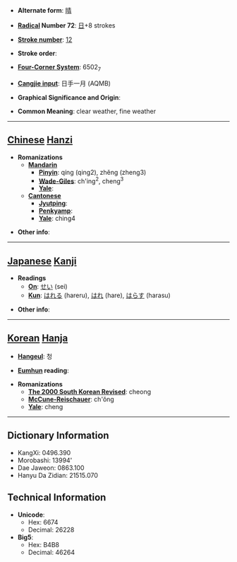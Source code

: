 * '''Alternate form''': [[晴]]

* '''[[Wiktionary:Chinese radical index| Radical]] Number 72''': [[Wiktionary:Chinese radical index 日|日]]+8 strokes

* '''[[Wiktionary:Chinese total strokes index|Stroke number]]''': [[Wiktionary:Chinese total strokes index 12|12]]

* '''Stroke order''': 

* '''[[Wiktionary:Chinese four corner index|Four-Corner System]]''': 6502<sub>7</sub>

* '''[[Wiktionary:Chinese Cangjie index|Cangjie input]]''': 日手一月 (AQMB)

* '''Graphical Significance and Origin''': 

* '''Common Meaning''': clear weather, fine weather

----

== [[Chinese]] [[Hanzi]] ==

* '''Romanizations'''
** '''[[Mandarin]]'''
*** '''[[Pinyin]]''': qíng (qing2), zhěng (zheng3)
*** '''[[Wade-Giles]]''': ch'ing<sup>2</sup>, cheng<sup>3</sup>
*** '''[[Yale]]''': 
** '''[[Cantonese]]'''
*** '''[[Jyutping]]''':
*** '''[[Penkyamp]]''': 
*** '''[[Yale]]''': ching4

* '''Other info''': 

----

== [[Japanese]] [[Kanji]] ==

* '''Readings'''
** '''[[On]]''': [[せい]] (sei)
** '''[[Kun]]''': [[はれる]] (hareru), [[はれ]] (hare), [[はらす]] (harasu)

* '''Other info''':  

----

== [[Korean]] [[Hanja]] ==

* '''[[Hangeul]]''': 청

* '''[[Eumhun]] reading''': 

* '''Romanizations'''
** '''[[The 2000 South Korean Revised Romanization|The 2000 South Korean Revised]]''': cheong
** '''[[McCune-Reischauer]]''': ch'ŏng
** '''[[Yale]]''': cheng

----

== Dictionary Information ==

* KangXi: 0496.390
* Morobashi: 13994'
* Dae Jaweon: 0863.100
* Hanyu Da Zidian: 21515.070

== Technical Information ==

* '''Unicode''':
** Hex: 6674
** Decimal: 26228
* '''Big5''':
** Hex: B4B8
** Decimal: 46264